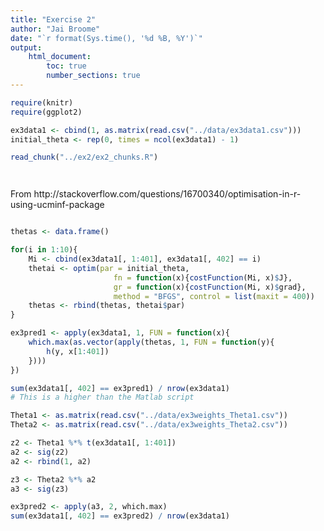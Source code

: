 ```yaml
---
title: "Exercise 2"
author: "Jai Broome"
date: "`r format(Sys.time(), '%d %B, %Y')`"
output: 
    html_document:
        toc: true
        number_sections: true
---
```


```r
require(knitr)
require(ggplot2)
```

```r
ex3data1 <- cbind(1, as.matrix(read.csv("../data/ex3data1.csv")))
initial_theta <- rep(0, times = ncol(ex3data1) - 1)
```

```r
read_chunk("../ex2/ex2_chunks.R")
```

```r
```

```r
```

From http://stackoverflow.com/questions/16700340/optimisation-in-r-using-ucminf-package

```r
```

```r
thetas <- data.frame()

for(i in 1:10){
    Mi <- cbind(ex3data1[, 1:401], ex3data1[, 402] == i)
    thetai <- optim(par = initial_theta,
                       fn = function(x){costFunction(Mi, x)$J},
                       gr = function(x){costFunction(Mi, x)$grad},
                       method = "BFGS", control = list(maxit = 400))
    thetas <- rbind(thetas, thetai$par)
}

```

```r
ex3pred1 <- apply(ex3data1, 1, FUN = function(x){
    which.max(as.vector(apply(thetas, 1, FUN = function(y){
        h(y, x[1:401])
    })))
})

sum(ex3data1[, 402] == ex3pred1) / nrow(ex3data1)
# This is a higher than the Matlab script

Theta1 <- as.matrix(read.csv("../data/ex3weights_Theta1.csv"))
Theta2 <- as.matrix(read.csv("../data/ex3weights_Theta2.csv"))

z2 <- Theta1 %*% t(ex3data1[, 1:401])
a2 <- sig(z2)
a2 <- rbind(1, a2)

z3 <- Theta2 %*% a2
a3 <- sig(z3)

ex3pred2 <- apply(a3, 2, which.max)
sum(ex3data1[, 402] == ex3pred2) / nrow(ex3data1)

```

